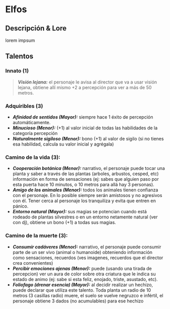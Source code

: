 
# Elfos

<Bleed>
  <Screenshot src={placeholderImage} alt="placeholder" full />
</Bleed>

## Descripción & Lore
lorem impsum

## Talentos

### Innato (1)
> _**Visión lejana:**_ el personaje le avisa al director que va a usar visión lejana, obtiene allí mismo +2 a percepción para ver a más de 50 metros.  

### Adquiribles (3)

* _**Afinidad de sentidos (Mayor):**_ siempre hace 1 éxito de percepción automáticamente.  
* _**Minucioso (Menor):**_ (+1) al valor inicial de todas las habilidades de la categoría percepción  
* _**Naturalmente sigiloso (Menor):**_ bono (+1) al valor de sigilo (si no tienes esa habilidad, calcula su valor inicial y agrégala)

### Camino de la vida (3):

* _**Cooperación botánica (Menor):**_ narrativo, el personaje puede tocar una planta y saber a través de las plantas (arboles, arbustos, cesped, etc) información en forma de sensaciones (ej: sabes que alguien paso por esta puerta hace 10 minutos, o 10 metros para allá hay 3 personas).  
* _**Amigo de los animales (Menor):**_ todos los animales tienen confianza con el personaje. En lo posible siempre serán amistosos y no agresivos con él. Tener cerca al personaje los tranquiliza y evita que entren en pánico.  
* _**Entorno natural (Mayor):**_ sus magias se potencian cuando está rodeado de plantas silvestres o en un entorno netamente natural (ver con dj), obtiene un bono (+1) a todas sus magias.

### Camino de la muerte (3):

* _**Consumir cadáveres (Menor):**_ narrativo, el personaje puede consumir parte de un ser vivo (animal o humanoide) obteniendo información como sensaciones, recuerdos (ves imagenes, recuerdos que el director crea convenientes)  
* _**Percibir emociones ajenas (Menor):**_ puede (usando una tirada de percepcion) ver un aura de color sobre otra criatura que le indica su estado de animo (ej: sabe si esta feliz, enojado, triste, asustado, etc).  
* _**Foliofago (drenar esencia) (Mayor):**_ al decidir realizar un hechizo, puede declarar que utiliza este talento. Toda planta un radio de 10 metros (3 casillas radio) muere, el suelo se vuelve negruzco e infértil, el personaje obtiene 3 dados (no acumulables) para ese hechizo
